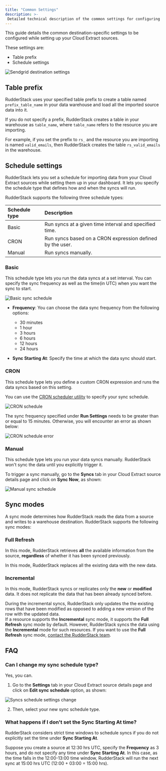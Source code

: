```yaml
---
title: "Common Settings"
description: >-
 Detailed technical description of the common settings for configuring the Cloud Extract sources.
---
```


This guide details the common destination-specific settings to be configured while setting up your Cloud Extract sources.

These settings are:

- Table prefix
- Schedule settings

<img src="../../assets/cloud-extract-sources/sendgrid-connection-settings-2.png" alt="Sendgrid destination settings" />

## Table prefix

RudderStack uses your specified table prefix to create a table named `prefix_table_name` in your data warehouse and load all the imported source data into it.

<div class="infoBlock">

If you do not specify a prefix, RudderStack creates a table in your warehouse as <code class="inline-code">table_name</code>, where <code class="inline-code">table_name</code> refers to the resource you are importing.
</div>

For example, if you set the prefix to `rs_` and the resource you are importing is named `valid_emails`, then RudderStack creates the table `rs_valid_emails` in the warehouse.

## Schedule settings

RudderStack lets you set a schedule for importing data from your Cloud Extract sources while setting them up in your dashboard. It lets you specify the schedule type that defines how and when the syncs will run.

RudderStack supports the following three schedule types:

| Schedule type      | Description                                               |
| :------------------| :---------------------------------------------------------|
| Basic              | Run syncs at a given time interval and specified time.    |
| CRON               | Run syncs based on a CRON expression defined by the user. |
| Manual             | Run syncs manually.                                       |

### Basic

This schedule type lets you run the data syncs at a set interval. You can specify the sync frequency as well as the time(in UTC) when you want the sync to start.

<img src="../../assets/warehouse-actions-sources/sync-schedule-basic.png" alt="Basic sync schedule" />

- **Frequency**: You can choose the data sync frequency from the following options:
  - 30 minutes
  - 1 hour
  - 3 hours
  - 6 hours
  - 12 hours
  - 24 hours

- **Sync Starting At**: Specify the time at which the data sync should start.

### CRON 

This schedule type lets you define a custom CRON expression and runs the data syncs based on this setting. 

<div class="infoBlock">

You can use the <a href="https://crontab.guru/">CRON scheduler utility</a> to specify your sync schedule.
</div>

<img src="../../assets/warehouse-actions-sources/sync-schedule-cron.png" alt="CRON schedule" />

<div class="warningBlock">

The sync frequency specified under <strong>Run Settings</strong> needs to be greater than or equal to 15 minutes. Otherwise, you will encounter an error as shown below:
</div>

<img src="../../assets/warehouse-actions-sources/sync-schedule-cron-error.png" alt="CRON schedule error" />

### Manual 

This schedule type lets you run your data syncs manually. RudderStack won't sync the data until you explicitly trigger it.

To trigger a sync manually, go to the **Syncs** tab in your Cloud Extract source details page and click on **Sync Now**, as shown:

<img src="../../assets/cloud-extract-sources/sync-schedule-manual.png" alt="Manual sync schedule" />

## Sync modes

A sync mode determines how RudderStack reads the data from a source and writes to a warehouse destination. RudderStack supports the following sync modes:

### Full Refresh

In this mode, RudderStack retrieves **all** the available information from the source, **regardless** of whether it has been synced previously.

<div class="infoBlock">
In this mode, RudderStack replaces all the existing data with the new data.
</div>

### Incremental

In this mode, RudderStack syncs or replicates only the **new** or **modified** data. It does not replicate the data that has been already synced before.

<div class="infoBlock">
During the incremental syncs, RudderStack only updates the the existing rows that have been modified as opposed to adding a new version of the row with the updated data.
</div>

<div class="infoBlock">
If a resource supports the <strong>Incremental</strong> sync mode, it supports the <strong>Full Refresh</strong> sync mode by default. However, RudderStack syncs the data using the <strong>Incremental</strong> mode for such resources. If you want to use the <strong>Full Refresh</strong> sync mode, <a href="mailto:%20support@rudderstack.com">contact the RudderStack team</a>.
</div>

## FAQ

### Can I change my sync schedule type?

Yes, you can. 

1. Go to the **Settings** tab in your Cloud Extract source details page and click on **Edit sync schedule** option, as shown:

<img src="../../assets/cloud-extract-sources/sync-schedule-settings-change.png" alt="Syncs schedule settings change" />

2. Then, select your new sync schedule type.

### What happens if I don't set the Sync Starting At time?

RudderStack considers strict time windows to schedule syncs if you do not explicitly set the time under **Sync Starting At**.

Suppose you create a source at 12:30 hrs UTC, specify the **Frequency** as 3 hours, and do not specify any time under **Sync Starting At**. In this case, as the time falls in the 12:00-13:00 time window, RudderStack will run the next sync at 15:00 hrs UTC (12:00 + 03:00 = 15:00 hrs).